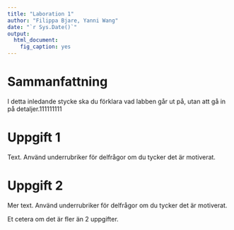 ```yaml
---
title: "Laboration 1"
author: "Filippa Bjare, Yanni Wang"
date: "`r Sys.Date()`"
output: 
  html_document:
    fig_caption: yes
---
```


# Sammanfattning
I detta inledande stycke ska du förklara vad labben går ut på, utan att gå in
på detaljer.111111111


# Uppgift 1
Text. Använd underrubriker för delfrågor om du tycker det är motiverat.

# Uppgift 2
Mer text. Använd underrubriker för delfrågor om du tycker det är motiverat.

Et cetera om det är fler än 2 uppgifter.
